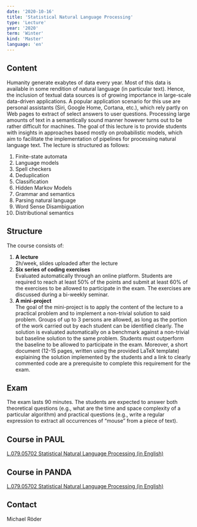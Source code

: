 ```yaml
---
date: '2020-10-16'
title: 'Statistical Natural Language Processing'
type: 'Lecture'
year: '2020'
term: 'Winter'
kind: 'Master'
language: 'en'
---
```


## Content

Humanity generate exabytes of data every year. Most of this data is available in some rendition of natural language (in particular text). Hence, the inclusion of textual data sources is of growing importance in large-scale data-driven applications. A popular application scenario for this use are personal assistants (Siri, Google Home, Cortana, etc.), which rely partly on Web pages to extract of select answers to user questions. Processing large amounts of text in a semantically sound manner however turns out to be rather difficult for machines. The goal of this lecture is to provide students with insights in approaches based mostly on probabilistic models, which aim to facilitate the implementation of pipelines for processing natural language text. The lecture is structured as follows:

1. Finite-state automata
2. Language models
3. Spell checkers
4. Deduplication
5. Classification
6. Hidden Markov Models
7. Grammar and semantics
8. Parsing natural language
9. Word Sense Disambiguation
10. Distributional semantics

## Structure

The course consists of:

1. **A lecture**  
   2h/week, slides uploaded after the lecture
2. **Six series of coding exercises**  
   Evaluated automatically through an online platform. Students are required to reach at least 50% of the points and submit at least 60% of the exercises to be allowed to participate in the exam. The exercises are discussed during a bi-weekly seminar.
3. **A mini-project**  
   The goal of the mini-project is to apply the content of the lecture to a practical problem and to implement a non-trivial solution to said problem. Groups of up to 3 persons are allowed, as long as the portion of the work carried out by each student can be identified clearly. The solution is evaluated automatically on a benchmark against a non-trivial but baseline solution to the same problem. Students must outperform the baseline to be allowed to participate in the exam. Moreover, a short document (12-15 pages, written using the provided LaTeX template) explaining the solution implemented by the students and a link to clearly commented code are a prerequisite to complete this requirement for the exam.

## Exam

The exam lasts 90 minutes. The students are expected to answer both theoretical questions (e.g., what are the time and space complexity of a particular algorithm) and practical questions (e.g., write a regular expression to extract all occurrences of “mouse” from a piece of text).

## Course in PAUL

[L.079.05702 Statistical Natural Language Processing (in English)](https://paul.upb.de/scripts/mgrqispi.dll?APPNAME=CampusNet&PRGNAME=COURSEDETAILS&ARGUMENTS=-N000000000000001,-N000664,-N0,-N375765981850162,-N375765981839163,-N0,-N0,-N0)

## Course in PANDA

[L.079.05702 Statistical Natural Language Processing (in English)](https://panda.uni-paderborn.de/course/view.php?id=17930)

## Contact

<Link to="/MichaelRoeder">Michael Röder</Link>
